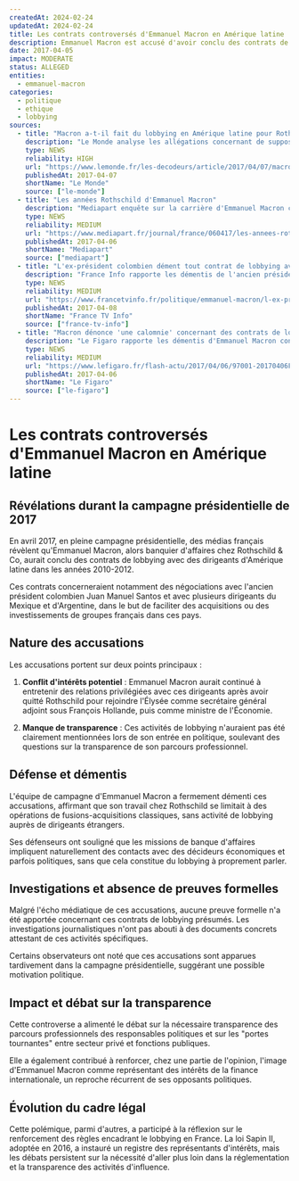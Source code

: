```yaml
---
createdAt: 2024-02-24
updatedAt: 2024-02-24
title: Les contrats controversés d'Emmanuel Macron en Amérique latine
description: Emmanuel Macron est accusé d'avoir conclu des contrats de lobbying avec des dirigeants étrangers alors qu'il était banquier chez Rothschild, soulevant des questions sur d'éventuels conflits d'intérêts.
date: 2017-04-05
impact: MODERATE
status: ALLEGED
entities:
  - emmanuel-macron
categories:
  - politique
  - ethique
  - lobbying
sources:
  - title: "Macron a-t-il fait du lobbying en Amérique latine pour Rothschild ?"
    description: "Le Monde analyse les allégations concernant de supposés contrats de lobbying négociés par Emmanuel Macron en Amérique latine."
    type: NEWS
    reliability: HIGH
    url: "https://www.lemonde.fr/les-decodeurs/article/2017/04/07/macron-a-t-il-fait-du-lobbying-en-amerique-latine-pour-rothschild_5107743_4355770.html"
    publishedAt: 2017-04-07
    shortName: "Le Monde"
    source: ["le-monde"]
  - title: "Les années Rothschild d'Emmanuel Macron"
    description: "Mediapart enquête sur la carrière d'Emmanuel Macron chez Rothschild et ses activités en Amérique latine."
    type: NEWS
    reliability: MEDIUM
    url: "https://www.mediapart.fr/journal/france/060417/les-annees-rothschild-d-emmanuel-macron"
    publishedAt: 2017-04-06
    shortName: "Mediapart"
    source: ["mediapart"]
  - title: "L'ex-président colombien dément tout contrat de lobbying avec Emmanuel Macron"
    description: "France Info rapporte les démentis de l'ancien président colombien Juan Manuel Santos concernant d'éventuels contrats de lobbying avec Emmanuel Macron."
    type: NEWS
    reliability: MEDIUM
    url: "https://www.francetvinfo.fr/politique/emmanuel-macron/l-ex-president-colombien-dement-tout-contrat-de-lobbying-avec-emmanuel-macron_2388541.html"
    publishedAt: 2017-04-08
    shortName: "France TV Info"
    source: ["france-tv-info"]
  - title: "Macron dénonce 'une calomnie' concernant des contrats de lobbying en Amérique latine"
    description: "Le Figaro rapporte les démentis d'Emmanuel Macron concernant les accusations de contrats de lobbying en Amérique latine."
    type: NEWS
    reliability: MEDIUM
    url: "https://www.lefigaro.fr/flash-actu/2017/04/06/97001-20170406FILWWW00399-macron-denonce-une-calomnie-concernant-des-contrats-de-lobbying-en-amerique-latine.php"
    publishedAt: 2017-04-06
    shortName: "Le Figaro"
    source: ["le-figaro"]
---
```


# Les contrats controversés d'Emmanuel Macron en Amérique latine

## Révélations durant la campagne présidentielle de 2017

En avril 2017, en pleine campagne présidentielle, des médias français révèlent qu'Emmanuel Macron, alors banquier d'affaires chez Rothschild & Co, aurait conclu des contrats de lobbying avec des dirigeants d'Amérique latine dans les années 2010-2012.

Ces contrats concerneraient notamment des négociations avec l'ancien président colombien Juan Manuel Santos et avec plusieurs dirigeants du Mexique et d'Argentine, dans le but de faciliter des acquisitions ou des investissements de groupes français dans ces pays.

## Nature des accusations

Les accusations portent sur deux points principaux :

1. **Conflit d'intérêts potentiel** : Emmanuel Macron aurait continué à entretenir des relations privilégiées avec ces dirigeants après avoir quitté Rothschild pour rejoindre l'Élysée comme secrétaire général adjoint sous François Hollande, puis comme ministre de l'Économie.

2. **Manque de transparence** : Ces activités de lobbying n'auraient pas été clairement mentionnées lors de son entrée en politique, soulevant des questions sur la transparence de son parcours professionnel.

## Défense et démentis

L'équipe de campagne d'Emmanuel Macron a fermement démenti ces accusations, affirmant que son travail chez Rothschild se limitait à des opérations de fusions-acquisitions classiques, sans activité de lobbying auprès de dirigeants étrangers.

Ses défenseurs ont souligné que les missions de banque d'affaires impliquent naturellement des contacts avec des décideurs économiques et parfois politiques, sans que cela constitue du lobbying à proprement parler.

## Investigations et absence de preuves formelles

Malgré l'écho médiatique de ces accusations, aucune preuve formelle n'a été apportée concernant ces contrats de lobbying présumés. Les investigations journalistiques n'ont pas abouti à des documents concrets attestant de ces activités spécifiques.

Certains observateurs ont noté que ces accusations sont apparues tardivement dans la campagne présidentielle, suggérant une possible motivation politique.

## Impact et débat sur la transparence

Cette controverse a alimenté le débat sur la nécessaire transparence des parcours professionnels des responsables politiques et sur les "portes tournantes" entre secteur privé et fonctions publiques.

Elle a également contribué à renforcer, chez une partie de l'opinion, l'image d'Emmanuel Macron comme représentant des intérêts de la finance internationale, un reproche récurrent de ses opposants politiques.

## Évolution du cadre légal

Cette polémique, parmi d'autres, a participé à la réflexion sur le renforcement des règles encadrant le lobbying en France. La loi Sapin II, adoptée en 2016, a instauré un registre des représentants d'intérêts, mais les débats persistent sur la nécessité d'aller plus loin dans la réglementation et la transparence des activités d'influence. 

